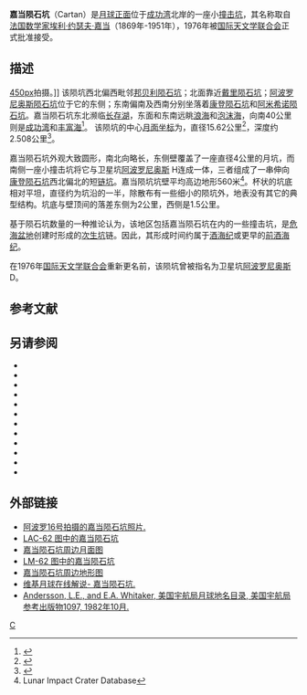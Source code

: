 {{lunar crater data|
 image=Normal Cartan LO-I-029M LTVT.jpg|
 caption=[[月球轨道器1号|月球轨道器1号]]拍摄的图像|
 latitude=4.24|
 N_or_S=N|
 longitude=59.29|
 E_or_W=E|
 diameter=15.62公里|
 depth=2.508公里|
 colong=301|
 eponym=[[埃利·嘉当|埃利·嘉当]]}}
'''嘉当陨石坑'''（Cartan）是[[月球正面|月球正面]]位于[[成功湾|成功湾]]北岸的一座小[[撞击坑|撞击坑]]，其名称取自[[法国|法国]][[数学家|数学家]][[埃利·嘉当|埃利·约瑟夫·嘉当]]（1869年-1951年），1976年被[[国际天文学联合会|国际天文学联合会]]正式批准接受。

==描述==
[[image:Apollonius_-_LROC_-_WAC.JPG|450px]]拍摄。]]
该陨坑西北偏西毗邻[[邦贝利陨石坑|邦贝利陨石坑]]；北面靠近[[戴里陨石坑|戴里陨石坑]]；[[阿波罗尼奥斯陨石坑|阿波罗尼奥斯陨石坑]]位于它的东侧；东南偏南及西南分别坐落着[[康登陨石坑|康登陨石坑]]和[[阿米希诺陨石坑|阿米希诺陨石坑]]。嘉当陨石坑东北濒临[[长存湖|长存湖]]，东面和东南远眺[[浪海|浪海]]和[[泡沫海|泡沫海]]，向南40公里则是[[成功湾|成功湾]]和[[丰富海|丰富海]]<ref>{{Cite web |url=http://planetarynames.wr.usgs.gov/images/Lunar/lac_62_lo.pdf |title=Crater Cartan LAC-62 map |accessdate=2016-08-15 |archive-date=2013-02-20 |archive-url=https://web.archive.org/web/20130220184648/http://planetarynames.wr.usgs.gov/images/Lunar/lac_62_lo.pdf |dead-url=no }}</ref>。
该陨坑的中心[[月面坐标|月面坐标]]为{{Coord|4.24|N|59.29|E|globe:Moon|nogoogle=1|noosm=1}}，直径15.62公里<ref name="IAU">{{Cite web |url=http://planetarynames.wr.usgs.gov/Feature/1035 |title=Directory of the International Astronomical Union |accessdate=2016-08-15 |archive-date=2015-03-19 |archive-url=https://archive.today/20150319112335/http://planetarynames.wr.usgs.gov/Feature/1035 |dead-url=no }}</ref>，深度约2.508公里<ref>{{Cite web |url=http://fisherka.csolutionshosting.net/astronote/plan/craterdepth/html/CraterDepthFeatureNameWestfall.html |title=John E. Westfall's Atlas of the Lunar Terminator, Cambridge Univ. Press (2000) |accessdate=2016-08-15 |archive-date=2014-12-18 |archive-url=https://archive.today/20141218234310/http://fisherka.csolutionshosting.net/astronote/plan/craterdepth/html/CraterDepthFeatureNameWestfall.html |dead-url=no }}</ref>。

嘉当陨石坑外观大致圆形，南北向略长，东侧壁覆盖了一座直径4公里的月坑，而南侧一座小撞击坑将它与卫星坑[[阿波罗尼奥斯陨石坑|阿波罗尼奥斯]] H连成一体，三者组成了一串伸向[[康登陨石坑|康登陨石坑]]西北偏北的短[[链坑|链坑]]。嘉当陨坑坑壁平均高边地形560米<ref name=LICD>Lunar Impact Crater Database</ref>。杯状的坑底相对平坦，直径约为坑沿的一半，除散布有一些细小的陨坑外，地表没有其它的典型结构。坑底与壁顶间的落差东侧为2公里，西侧是1.5公里。

基于陨石坑数量的一种推论认为，该地区包括嘉当陨石坑在内的一些撞击坑，是[[危海|危海盆地]]创建时形成的[[次级撞击坑|次生坑]]链。因此，其形成时间约属于[[酒海纪|酒海纪]]或更早的[[前酒海纪|前酒海纪]]。

在1976年[[国际天文学联合会|国际天文学联合会]]重新更名前，该陨坑曾被指名为卫星坑[[阿波罗尼奥斯陨石坑|阿波罗尼奥斯]] D。
==参考文献==
{{reflist}}
==另请参阅==
{{refbegin}}
* {{cite book
  | last1 = Andersson
  | first1 = L. E.
  | last2 = Whitaker
  | first2 = E. A.
  | authorlink2 = Ewen Whitaker
  | date = 1982
  | title = [[NASA|NASA]] Catalogue of Lunar Nomenclature
  | publisher = NASA RP-1097
  | ref = harv
  }}
* {{cite web
  | last = Blue
  | first = Jennifer
  | date = July 25, 2007
  | title = Gazetteer of Planetary Nomenclature
  | publisher = [[United_States_Geological_Survey|USGS]]
  | url = http://planetarynames.wr.usgs.gov/
  | accessdate = 2007-08-05
  | ref = harv
  | archive-date = 2018-12-25
  | archive-url = https://web.archive.org/web/20181225170157/https://planetarynames.wr.usgs.gov/
  | dead-url = no
  }}
* {{cite book
  | last1 = Bussey
  | first1 = B.
  | authorlink1 = Ben Bussey
  | last2 = Spudis
  | first2 = P.
  | authorlink2 = Paul Spudis
  | date = 2004
  | title = The Clementine Atlas of the Moon
  | publisher = Cambridge University Press
  | location = New York
  | isbn = 978-0-521-81528-4
  | ref = harv
  }}
* {{cite book
  | last1 = Cocks
  | first1 = Elijah E.
  | last2 = Cocks
  | first2 = Josiah C.
  | date = 1995
  | title = Who's Who on the Moon: A Biographical Dictionary of Lunar Nomenclature
  | url = https://archive.org/details/isbn_9780936389271
  | publisher = Tudor Publishers
  | isbn = 978-0-936389-27-1
  | ref = harv
  }}
* {{cite web
  | last = McDowell
  | first = Jonathan
  | date = July 15, 2007
  | url = http://host.planet4589.org/astro/lunar/
  | title = Lunar Nomenclature
  | publisher = Jonathan's Space Report
  | accessdate = 2007-10-24
  | ref = harv
  | archive-date = 2018-12-25
  | archive-url = https://web.archive.org/web/20181225170156/http://host.planet4589.org/astro/lunar/
  | dead-url = no
  }}
* {{cite journal| last1 = Menzel| first1 = D. H.| last2 = Minnaert| first2 = M.| last3 = Levin| first3 = B.| last4 = Dollfus| first4 = A.| last5 = Bell| first5 = B.| title = Report on Lunar Nomenclature by the Working Group of Commission 17 of the IAU| doi = 10.1007/BF00171763| journal = Space Science Reviews| volume = 12| issue = 2| pages = 136–186| date = 1971| bibcode = 1971SSRv...12..136M| ref = harv}}
* {{cite book
  | first = Patrick
  | last = Moore
  | authorlink = Patrick Moore
  | date = 2001
  | title = On the Moon
  | url = https://archive.org/details/patrickmooreonmo00patr
  | publisher = Sterling Publishing Co.
  | isbn = 978-0-304-35469-6
  | ref = harv
  }}
* {{cite book
  | first = Fred W.
  | last = Price
  | date = 1988
  | title = The Moon Observer's Handbook
  | publisher = Cambridge University Press
  | isbn = 978-0-521-33500-3
  | ref = harv
  }}
* {{cite book
  | last = Rükl
  | first = Antonín
  | authorlink = Antonín Rükl
  | date = 1990
  | title = Atlas of the Moon
  | publisher = Kalmbach Books
  | isbn = 978-0-913135-17-4
  | ref = harv
  }}
* {{cite book
  | last = Webb
  | first = Rev. T. W.
  | authorlink = Thomas William Webb
  | date = 1962
  | title = Celestial Objects for Common Telescopes
  | url = https://archive.org/details/celestialobjects00webb
  | edition = 6th revised
  | publisher = Dover
  | isbn = 978-0-486-20917-3
  | ref = harv
  }}
* {{cite book
  | first = Ewen A.
  | last = Whitaker
  | authorlink = Ewen Whitaker
  | date = 1999
  | title = Mapping and Naming the Moon
  | publisher = Cambridge University Press
  | isbn = 978-0-521-62248-6
  | ref = harv
  }}
* {{cite book
  | first = Peter T.
  | last = Wlasuk
  | date = 2000
  | title = Observing the Moon
  | publisher = Springer
  | isbn = 978-1-85233-193-1
  | ref = harv
 }}
{{refend}}

==外部链接==
*[http://www.lpi.usra.edu/resources/apollo/search/feature/?feature=Apollonius%20D 阿波罗16号拍摄的嘉当陨石坑照片.]{{Wayback|url=http://www.lpi.usra.edu/resources/apollo/search/feature/?feature=Apollonius%20D |date=20201127015605 }}
*[https://web.archive.org/web/20160304090903/http://www.lpi.usra.edu/resources/mapcatalog/LAC/lac62/ LAC-62 图中的嘉当陨石坑]
*[https://web.archive.org/web/20160819134236/http://www.lpi.usra.edu/resources/mapcatalog/usgs/I837/ 嘉当陨石坑周边月面图]
*[https://web.archive.org/web/20160304072811/http://www.lpi.usra.edu/resources/mapcatalog/LM/lm62/ LM-62 图中的嘉当陨石坑]
*[http://www.lpi.usra.edu/resources/mapcatalog/LTO/lto62d2_1/ 嘉当陨石坑周边地形图]{{Wayback|url=http://www.lpi.usra.edu/resources/mapcatalog/LTO/lto62d2_1/ |date=20160304083211 }}
*[http://the-moon.wikispaces.com/Cartan 维基月球在线解说- 嘉当陨石坑.]{{Wayback|url=http://the-moon.wikispaces.com/Cartan |date=20180302054536 }} 
*[http://planet4589.org/astro/lunar/RP-1097.pdf Andersson, L.E., and E.A. Whitaker, 美国宇航局月球地名目录, 美国宇航局参考出版物1097, 1982年10月.]{{Wayback|url=http://planet4589.org/astro/lunar/RP-1097.pdf |date=20141006125838 }}

[[Category:月球环形山|C]]
{{月球環形山 (C-F)}}